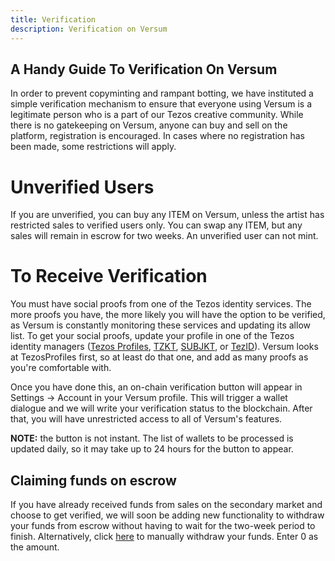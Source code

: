 ```yaml
---
title: Verification
description: Verification on Versum
---
```


## A Handy Guide To Verification On Versum

In order to prevent copyminting and rampant botting, we have instituted a simple verification mechanism to ensure that everyone using Versum is a legitimate person who is a part of our Tezos creative community. While there is no gatekeeping on Versum, anyone can buy and sell on the platform, registration is encouraged. In cases where no registration has been made, some restrictions will apply.

# Unverified Users 

If you are unverified, you can buy any ITEM on Versum, unless the artist has restricted sales to verified users only. You can swap any ITEM, but any sales will remain in escrow for two weeks. An unverified user can not mint.

# To Receive Verification

You must have social proofs from one of the Tezos identity services. The more proofs you have, the more likely you will have the option to be verified, as Versum is constantly monitoring these services and updating its allow list. To get your social proofs, update your profile in one of the Tezos identity managers ([Tezos Profiles](https://tzprofiles.com/), [TZKT](https://tzkt.io), [SUBJKT](https://hicetnunc.art), or [TezID](https://tezid.net/)). Versum looks at TezosProfiles first, so at least do that one, and add as many proofs as you're comfortable with. 

Once you have done this, an on-chain verification button will appear in Settings -> Account in your Versum profile. This will trigger a wallet dialogue and we will write your verification status to the blockchain. After that, you will have unrestricted access to all of Versum's features. 

**NOTE:** the button is not instant. The list of wallets to be processed is updated daily, so it may take up to 24 hours for the button to appear. 

## Claiming funds on escrow

If you have already received funds from sales on the secondary market and choose to get verified, we will soon be adding new functionality to withdraw your funds from escrow without having to wait for the two-week period to finish. Alternatively, click [here](https://better-call.dev/mainnet/KT1NUrzs7tiT4VbNPqeTxgAFa4SXeV1f3xe9/interact?entrypoint=withdraw_outstanding_tez) to manually withdraw your funds. Enter 0 as the amount. 
